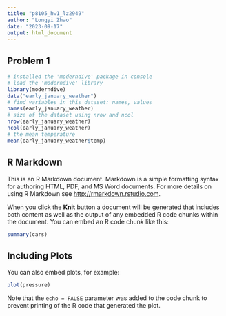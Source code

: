 ```yaml
---
title: "p8105_hw1_lz2949"
author: "Longyi Zhao"
date: "2023-09-17"
output: html_document
---
```


## Problem 1
```r
# installed the 'moderndive' package in console
# load the 'moderndive' library
library(moderndive)
data("early_january_weather")
# find variables in this dataset: names, values
names(early_january_weather)
# size of the dataset using nrow and ncol
nrow(early_january_weather)
ncol(early_january_weather)
# the mean temperature 
mean(early_january_weather$temp)


```

## R Markdown

This is an R Markdown document. Markdown is a simple formatting syntax for authoring HTML, PDF, and MS Word documents. For more details on using R Markdown see <http://rmarkdown.rstudio.com>.

When you click the **Knit** button a document will be generated that includes both content as well as the output of any embedded R code chunks within the document. You can embed an R code chunk like this:

```r
summary(cars)
```

## Including Plots

You can also embed plots, for example:

```r
plot(pressure)
```

Note that the `echo = FALSE` parameter was added to the code chunk to prevent printing of the R code that generated the plot.
